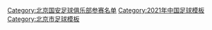 {{Football squad with groups
|name=2021年中超分类名单北京国安
|bgcolor=#38A068
|bordercolor=#FFBF00
|textcolor=#F8F8F8
|title=[[北京国安足球俱乐部|<span style="color:#F8F8F8">北京国安</span>]] — [[2021年中国足球超级联赛|<span style="color:#F8F8F8">2021年</span>]][[中国足球超级联赛|<span style="color:#F8F8F8">中超联赛第 5 名</span>]]
|group1=全年参赛球员
|list1=<div>
{{Football squad2 player|no=1|name=[[侯森]]}}
{{Football squad2 player|no=3|name=[[于洋 (1989年)|于洋]]}}
{{Football squad2 player|no=4|name=[[李磊 (1992年)|李磊]]}}
{{Football squad2 player|no=6|name=[[池忠国]]}}
{{Football squad2 player|no=8|name=[[朴成]]}}
{{Football squad2 player|no=9|name=[[张玉宁 (1997年)|张玉宁]]}}
{{Football squad2 player|no=10|name=[[张稀哲]]}}
{{Football squad2 player|no=12|name=''球队支持者''}}
{{Football squad2 player|no=14|name=[[邹德海]]}}
{{Football squad2 player|no=15|name=[[高天意]]}}
{{Football squad2 player|no=16|name=[[晋鹏翔]]}}
{{Football squad2 player|no=18|name=[[金泰延]]}}
{{Football squad2 player|no=19|name=[[刘欢 (足球运动员)|刘欢]]}}
{{Football squad2 player|no=20|name=[[王子铭 (1996年)|王子铭]]}}
{{Football squad2 player|no=22|name=[[于大宝]]}}
{{Football squad2 player|no=23|name=[[李可 (足球运动员)|李可]]}}
{{Football squad2 player|no=24|name=[[杨帆 (1996年)|杨帆]]}}
{{Football squad2 player|no=25|name=[[郭全博]]}}
{{Football squad2 player|no=26|name=[[柏杨 (足球运动员)|柏杨]]}}
{{Football squad2 player|no=27|name=[[王刚 (足球运动员)|王刚]]}}
{{Football squad2 player|no=28|name=[[何朕宇]]}}
{{Football squad2 player|no=31|name={{link-en|李博希|Li Boxi}}}}
{{Football squad2 player|no=32|name=[[刘国博]]}}
{{Football squad2 player|no=33|name={{link-en|马昆越|Ma Kunyue}}}}
{{Football squad2 player|no=35|name={{link-en|江文豪|Jiang Wenhao}}}}
{{Football squad2 player|no=36|name=[[梁少文]]}}
{{Football squad2 player|no=37|name=[[曹永竞]]}}
{{Football squad2 player|no=38|name={{link-en|阮奇龙|Ruan Qilong}}}}
{{Football squad2 player|no=39|name={{link-en|谢龙飞|Xie Longfei}}}}
{{Football squad2 player|no=40|name={{link-en|高健 (2002年)|Gao Jian (footballer, born 2002)|高健}}}}
</div>
|group2=夏季转入球员
|list2=<div>
{{Football squad2 player|no=11|name={{flagicon|BRA}} {{link-en|安德森·奥利维拉·席尔瓦|Anderson Silva (footballer)|-{zh-hans:安德森;zh-hk:安达臣;}-}}}}
{{Football squad2 player|no=29|name={{link-en|姜涛 (1989年)|Jiang Tao (footballer, born 1989)|姜涛}}}}
</div>
|group3=夏季转出球员
|list3=<div>
{{Football squad2 player|no=2|name={{flagicon|KOR}} [[金玟哉]]}}
{{Football squad2 player|no=5|name={{flagicon|BRA}} [[雷纳托·奥古斯托|-{zh-hans:奥古斯托;zh-hk:奧古斯圖;zh-tw:奧古斯托;}-]]}}
{{Football squad2 player|no=7|name=[[侯永永]]}}
{{Football squad2 player|no=17|name={{flagicon|DRC}} {{flagicon|FRA}} [[塞德里克·巴坎布|-{zh-hans:巴坎布;zh-hk:巴甘保}-]]}}
{{Football squad2 player|no=21|name={{flagicon|ESP}} [[莊拿芬·韋拉|-{zh-hans:比埃拉;zh-hk:韋拉}-]]}}
{{Football squad2 player|no=30|name={{flagicon|BRA}} {{flagicon|POR}} {{link-en|卢卡斯·索萨|Lucas Souza|索萨}}}}
</div>
|group4=主教练
|list4={{flagicon|CRO}} [[斯拉文·比利奇|比利奇]]
}}
<noinclude>
{{DEFAULTSORT:Beijing Guo'an F.C. Squad 2021}}
[[Category:北京国安足球俱乐部参赛名单]]
[[Category:2021年中国足球模板]]
[[Category:北京市足球模板]]
</noinclude>